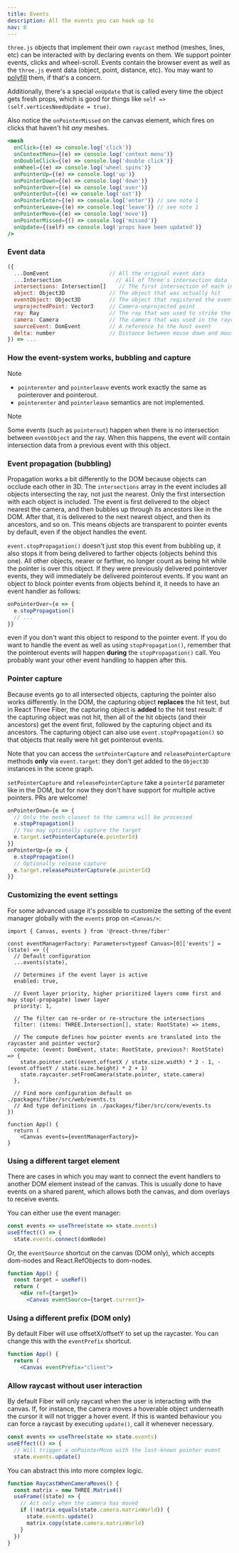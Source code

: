 ```yaml
---
title: Events
description: All the events you can hook up to
nav: 8
---
```


`three.js` objects that implement their own `raycast` method (meshes, lines, etc) can be interacted with by declaring events on them. We support pointer events, clicks and wheel-scroll. Events contain the browser event as well as the `three.js` event data (object, point, distance, etc). You may want to [polyfill](https://github.com/jquery/PEP) them, if that's a concern.

Additionally, there's a special `onUpdate` that is called every time the object gets fresh props, which is good for things like `self => (self.verticesNeedUpdate = true)`.

Also notice the `onPointerMissed` on the canvas element, which fires on clicks that haven't hit _any_ meshes.

```jsx
<mesh
  onClick={(e) => console.log('click')}
  onContextMenu={(e) => console.log('context menu')}
  onDoubleClick={(e) => console.log('double click')}
  onWheel={(e) => console.log('wheel spins')}
  onPointerUp={(e) => console.log('up')}
  onPointerDown={(e) => console.log('down')}
  onPointerOver={(e) => console.log('over')}
  onPointerOut={(e) => console.log('out')}
  onPointerEnter={(e) => console.log('enter')} // see note 1
  onPointerLeave={(e) => console.log('leave')} // see note 1
  onPointerMove={(e) => console.log('move')}
  onPointerMissed={() => console.log('missed')}
  onUpdate={(self) => console.log('props have been updated')}
/>
```

### Event data

```jsx
({
  ...DomEvent                   // All the original event data
  ...Intersection                 // All of Three's intersection data - see note 2
  intersections: Intersection[]    // The first intersection of each intersected object
  object: Object3D              // The object that was actually hit
  eventObject: Object3D         // The object that registered the event
  unprojectedPoint: Vector3     // Camera-unprojected point
  ray: Ray                      // The ray that was used to strike the object
  camera: Camera                // The camera that was used in the raycaster
  sourceEvent: DomEvent         // A reference to the host event
  delta: number                 // Distance between mouse down and mouse up event in pixels
}) => ...
```

### How the event-system works, bubbling and capture

> [!NOTE]
> - `pointerenter` and `pointerleave` events work exactly the same as pointerover and pointerout.
> - `pointerenter` and `pointerleave` semantics are not implemented.

> [!NOTE]
> Some events (such as `pointerout`) happen when there is no intersection between `eventObject` and
the ray. When this happens, the event will contain intersection data from a previous event with
this object.

### Event propagation (bubbling)

Propagation works a bit differently to the DOM because objects can occlude each other in 3D. The `intersections` array in the event includes all objects intersecting the ray, not just the nearest. Only the first intersection with each object is included.
The event is first delivered to the object nearest the camera, and then bubbles up through its ancestors like in the DOM. After that, it is delivered to the next nearest object, and then its ancestors, and so on. This means objects are transparent to pointer events by default, even if the object handles the event.

`event.stopPropagation()` doesn't just stop this event from bubbling up, it also stops it from being delivered to farther objects (objects behind this one). All other objects, nearer or farther, no longer count as being hit while the pointer is over this object. If they were previously delivered pointerover events, they will immediately be delivered pointerout events. If you want an object to block pointer events from objects behind it, it needs to have an event handler as follows:

```jsx
onPointerOver={e => {
  e.stopPropagation()
  // ...
}}
```

even if you don't want this object to respond to the pointer event. If you do want to handle the event as well as using `stopPropagation()`, remember that the pointerout events will happen **during** the `stopPropagation()` call. You probably want your other event handling to happen after this.

### Pointer capture

Because events go to all intersected objects, capturing the pointer also works differently. In the DOM, the capturing object **replaces** the hit test, but in React Three Fiber, the capturing object is **added** to the hit test result: if the capturing object was not hit, then all of the hit objects (and their ancestors) get the event first, followed by the capturing object and its ancestors. The capturing object can also use `event.stopPropagation()` so that objects that really were hit get pointerout events.

Note that you can access the `setPointerCapture` and `releasePointerCapture` methods **only** via `event.target`: they don't get added to the `Object3D` instances in the scene graph.

`setPointerCapture` and `releasePointerCapture` take a `pointerId` parameter like in the DOM, but for now they don't have support for multiple active pointers. PRs are welcome!

```jsx
onPointerDown={e => {
  // Only the mesh closest to the camera will be processed
  e.stopPropagation()
  // You may optionally capture the target
  e.target.setPointerCapture(e.pointerId)
}}
onPointerUp={e => {
  e.stopPropagation()
  // Optionally release capture
  e.target.releasePointerCapture(e.pointerId)
}}
```

### Customizing the event settings

For some advanced usage it's possible to customize the setting of the event manager globally with the `events` prop on `<Canvas/>`:

```tsx
import { Canvas, events } from '@react-three/fiber'

const eventManagerFactory: Parameters<typeof Canvas>[0]['events'] = (state) => ({
  // Default configuration
  ...events(state),

  // Determines if the event layer is active
  enabled: true,

  // Event layer priority, higher prioritized layers come first and may stop(-propagate) lower layer
  priority: 1,

  // The filter can re-order or re-structure the intersections
  filter: (items: THREE.Intersection[], state: RootState) => items,

  // The compute defines how pointer events are translated into the raycaster and pointer vector2
  compute: (event: DomEvent, state: RootState, previous?: RootState) => {
    state.pointer.set((event.offsetX / state.size.width) * 2 - 1, -(event.offsetY / state.size.height) * 2 + 1)
    state.raycaster.setFromCamera(state.pointer, state.camera)
  },

  // Find more configuration default on ./packages/fiber/src/web/events.ts
  // And type definitions in ./packages/fiber/src/core/events.ts
})

function App() {
  return (
    <Canvas events={eventManagerFactory}>
}
```

### Using a different target element

There are cases in which you may want to connect the event handlers to another DOM element instead of the canvas. This is usually done to have events on a shared parent, which allows both the canvas, and dom overlays to receive events.

You can either use the event manager:

```jsx
const events => useThree(state => state.events)
useEffect(() => {
  state.events.connect(domNode)
```

Or, the `eventSource` shortcut on the canvas (DOM only), which accepts dom-nodes and React.RefObjects to dom-nodes.

```jsx
function App() {
  const target = useRef()
  return (
    <div ref={target}>
      <Canvas eventSource={target.current}>
```

### Using a different prefix (DOM only)

By default Fiber will use offsetX/offsetY to set up the raycaster. You can change this with the `eventPrefix` shortcut.

```jsx
function App() {
  return (
    <Canvas eventPrefix="client">
```

### Allow raycast without user interaction

By default Fiber will only raycast when the user is interacting with the canvas. If, for instance, the camera moves a hoverable object underneath the cursor it will not trigger a hover event. If this is wanted behaviour you can force a raycast by executing `update()`, call it whenever necessary.

```jsx
const events => useThree(state => state.events)
useEffect(() => {
  // Will trigger a onPointerMove with the last-known pointer event
  state.events.update()
```

You can abstract this into more complex logic.

```jsx
function RaycastWhenCameraMoves() {
  const matrix = new THREE.Matrix4()
  useFrame((state) => {
    // Act only when the camera has moved
    if (!matrix.equals(state.camera.matrixWorld)) {
      state.events.update()
      matrix.copy(state.camera.matrixWorld)
    }
  })
}
```
